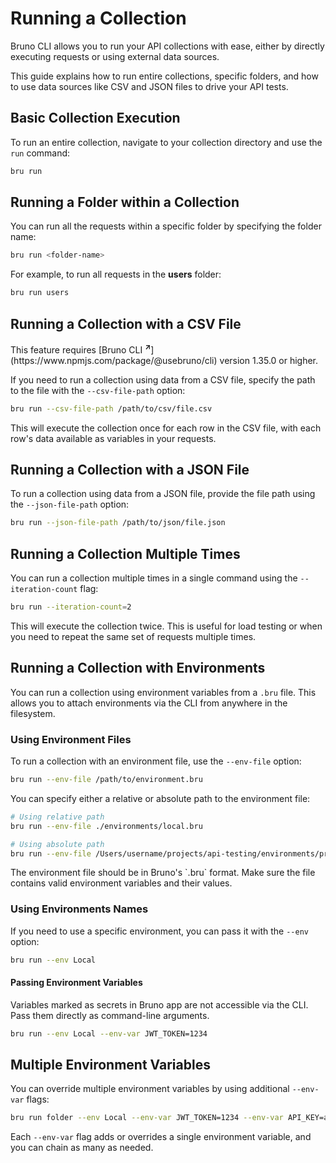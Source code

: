 
# Running a Collection 

Bruno CLI allows you to run your API collections with ease, either by directly executing requests or using external data sources.

This guide explains how to run entire collections, specific folders, and how to use data sources like CSV and JSON files to drive your API tests.

## Basic Collection Execution

To run an entire collection, navigate to your collection directory and use the `run` command:

```bash copy
bru run
```

## Running a Folder within a Collection

You can run all the requests within a specific folder by specifying the folder name:

```bash copy
bru run <folder-name>
```

For example, to run all requests in the **users** folder:

```bash copy
bru run users
```

## Running a Collection with a CSV File

<Callout type="info">
  This feature requires [Bruno CLI <strong><sup>↗</sup></strong>](https://www.npmjs.com/package/@usebruno/cli) version 1.35.0 or higher.
</Callout>

If you need to run a collection using data from a CSV file, specify the path to the file with the `--csv-file-path` option:

```bash copy
bru run --csv-file-path /path/to/csv/file.csv
```

This will execute the collection once for each row in the CSV file, with each row's data available as variables in your requests.

## Running a Collection with a JSON File

To run a collection using data from a JSON file, provide the file path using the `--json-file-path` option:

```bash copy
bru run --json-file-path /path/to/json/file.json
```
## Running a Collection Multiple Times

You can run a collection multiple times in a single command using the `--iteration-count` flag:

```bash copy
bru run --iteration-count=2
```

This will execute the collection twice. This is useful for load testing or when you need to repeat the same set of requests multiple times.

## Running a Collection with Environments

You can run a collection using environment variables from a `.bru` file. This allows you to attach environments via the CLI from anywhere in the filesystem.

### Using Environment Files

To run a collection with an environment file, use the `--env-file` option:

```bash copy
bru run --env-file /path/to/environment.bru
```

You can specify either a relative or absolute path to the environment file:

```bash copy
# Using relative path
bru run --env-file ./environments/local.bru

# Using absolute path
bru run --env-file /Users/username/projects/api-testing/environments/prod.bru
```

<Callout type="info">
  The environment file should be in Bruno's `.bru` format. Make sure the file contains valid environment variables and their values.
</Callout>

### Using Environments Names

If you need to use a specific environment, you can pass it with the `--env` option:

```bash copy
bru run --env Local
```

#### Passing Environment Variables

<Callout type="info">
Variables marked as secrets in Bruno app are not accessible via the CLI. Pass them directly as command-line arguments.
</Callout>

```bash copy
bru run --env Local --env-var JWT_TOKEN=1234
```

## Multiple Environment Variables

You can override multiple environment variables by using additional `--env-var` flags:

```bash copy
bru run folder --env Local --env-var JWT_TOKEN=1234 --env-var API_KEY=abcd1234 
```

Each `--env-var` flag adds or overrides a single environment variable, and you can chain as many as needed.